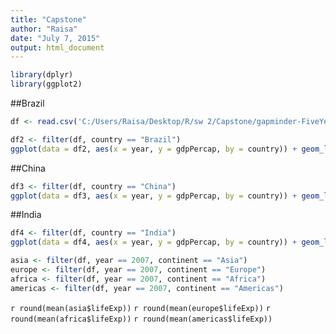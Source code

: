 ```yaml
---
title: "Capstone"
author: "Raisa"
date: "July 7, 2015"
output: html_document
---
```

```r
library(dplyr)
library(ggplot2)
```

##Brazil
```r
df <- read.csv('C:/Users/Raisa/Desktop/R/sw 2/Capstone/gapminder-FiveYearData.csv')

df2 <- filter(df, country == "Brazil")
ggplot(data = df2, aes(x = year, y = gdpPercap, by = country)) + geom_line()
```

##China
```r
df3 <- filter(df, country == "China")
ggplot(data = df3, aes(x = year, y = gdpPercap, by = country)) + geom_line()
```

##India
```r
df4 <- filter(df, country == "India")
ggplot(data = df4, aes(x = year, y = gdpPercap, by = country)) + geom_line()

asia <- filter(df, year == 2007, continent == "Asia")
europe <- filter(df, year == 2007, continent == "Europe")
africa <- filter(df, year == 2007, continent == "Africa")
americas <- filter(df, year == 2007, continent == "Americas")

```

`r round(mean(asia$lifeExp))`
`r round(mean(europe$lifeExp))`
`r round(mean(africa$lifeExp))`
`r round(mean(americas$lifeExp))`
